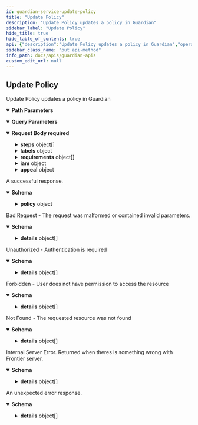 ```yaml
---
id: guardian-service-update-policy
title: "Update Policy"
description: "Update Policy updates a policy in Guardian"
sidebar_label: "Update Policy"
hide_title: true
hide_table_of_contents: true
api: {"description":"Update Policy updates a policy in Guardian","operationId":"GuardianService_UpdatePolicy","responses":{"200":{"description":"A successful response.","content":{"application/json":{"schema":{"type":"object","properties":{"policy":{"type":"object","properties":{"id":{"type":"string","example":"f4b7a3c0-9f9b-4b9b-9b0a-9e4b1a1b1b1b","description":"Policy unique identifier"},"version":{"type":"integer","format":"int64","example":1,"description":"Policy version. Auto-incremented when policy is updated"},"description":{"type":"string"},"steps":{"type":"array","items":{"type":"object","properties":{"name":{"type":"string","example":"Step 1","description":"Approval step identifier"},"description":{"type":"string","example":"Step 1 description","description":"Approval step description"},"allowFailed":{"type":"boolean","example":true,"description":"If set true, and current step is rejected, it will mark the appeal status as skipped instead of rejected"},"when":{"type":"string","description":"Determines whether the step should be evaluated or it can be skipped. If it evaluates to be falsy, the step will automatically skipped. Otherwise, step become pending/blocked (normal)."},"strategy":{"type":"string","example":"auto","description":"Execution behaviour of the step. Possible values are `auto` or `manual`"},"approveIf":{"type":"string","description":"Determines the automatic resolution of current step when strategy is `auto`. Required when strategy is `auto`"},"approvers":{"type":"array","items":{"type":"string"},"description":"List of email or Expression string. The Expression is expected to return an email address or list of email addresses. Required when strategy is `manual`"},"rejectionReason":{"type":"string","description":"This fills `Approval.Reason` if current approval step gets rejected based on `ApproveIf` expression. If strategy is manual, this field ignored."}},"required":["name","strategy"]},"description":"Sequence of approval steps. Each step can have different approval strategy and approvers","title":"add description"},"labels":{"type":"object","additionalProperties":{"type":"string"}},"createdAt":{"type":"string","format":"date-time","example":"2023-06-07T05:39:56.961Z","description":"Policy creation timestamp"},"updatedAt":{"type":"string","format":"date-time","example":"2023-06-07T05:39:56.961Z","description":"Policy last update timestamp"},"requirements":{"type":"array","items":{"type":"object","properties":{"on":{"description":"Requirement trigger. If the trigger is matched, the requirement will be evaluated","type":"object","properties":{"providerType":{"type":"string","description":"Criteria for the provider type of the current appeal's selected resource. Regex supported"},"providerUrn":{"type":"string","description":"Criteria for the provider URN of the current appeal's selected resource. Regex supported"},"resourceType":{"type":"string","description":"Criteria for the resource type of the current appeal's selected resource. Regex supported"},"resourceUrn":{"type":"string","description":"Criteria for the resource URN of the current appeal's selected resource. Regex supported"},"role":{"type":"string","description":"Criteria for the role of the current appeal. Regex supported"},"conditions":{"type":"array","items":{"type":"object","properties":{"field":{"type":"string"},"match":{"type":"object","properties":{"eq":{}}}}}},"expression":{"type":"string"}}},"appeals":{"type":"array","items":{"type":"object","properties":{"resource":{"type":"object","properties":{"providerType":{"type":"string"},"providerUrn":{"type":"string"},"type":{"type":"string"},"urn":{"type":"string"},"id":{"type":"string"}}},"role":{"type":"string"},"options":{"type":"object","properties":{"expirationDate":{"type":"string","format":"date-time","title":"optional"},"duration":{"type":"string"}}},"policy":{"type":"object","properties":{"id":{"type":"string"},"version":{"type":"integer","format":"int32"}}}}}}},"required":["on"]}},"iam":{"type":"object","properties":{"provider":{"type":"string","example":"bigquery","description":"Identity manager type. Supported types are http and frontier"},"config":{"description":"Client configuration according to the provider type"},"schema":{"type":"object","additionalProperties":{"type":"string"},"description":"User (appeal creator) profile details schema to be shown in the creator field in an appeal"}},"required":["provider","config"]},"appeal":{"type":"object","properties":{"durationOptions":{"type":"array","items":{"type":"object","properties":{"name":{"type":"string","description":"Name of the duration option"},"value":{"type":"string","description":"Actual value of duration such as 24h, 72h. value will be 0h in case of permanent duration. Valid time units are ns, us (or µs). Reference: [ParseDuration](https://pkg.go.dev/time#ParseDuration)"}},"required":["name","value"]},"description":"List of duration options"},"allowOnBehalf":{"type":"boolean"},"allowPermanentAccess":{"type":"boolean","description":"Set this to true if you want to allow users to have permanent access to the resources. Default is false"},"allowActiveAccessExtensionIn":{"type":"string","description":"Duration before the access expiration date when the user allowed to create appeal to the same resource (extend their current access). Valid time units are ns, us (or µs), ms, s, m, h"},"questions":{"type":"array","items":{"type":"object","properties":{"key":{"type":"string","description":"Unique key of the question"},"question":{"type":"string","description":"Question to be asked to the appeal creator"},"required":{"type":"boolean","description":"Whether the question is required or not"},"description":{"type":"string","description":"The description to be shown to the appeal creator"}},"required":["key","question","required"]},"description":"List of questions to be asked to the appeal creator"},"allowCreatorDetailsFailure":{"type":"boolean"}}}},"title":"Policy is a configurable steps for appeal's approval"}}}}}},"400":{"description":"Bad Request - The request was malformed or contained invalid parameters.","content":{"application/json":{"schema":{"type":"object","properties":{"code":{"type":"integer","format":"int32"},"message":{"type":"string"},"details":{"type":"array","items":{"type":"object","properties":{"@type":{"type":"string"}},"additionalProperties":{}}}}}}}},"401":{"description":"Unauthorized - Authentication is required","content":{"application/json":{"schema":{"type":"object","properties":{"code":{"type":"integer","format":"int32"},"message":{"type":"string"},"details":{"type":"array","items":{"type":"object","properties":{"@type":{"type":"string"}},"additionalProperties":{}}}}}}}},"403":{"description":"Forbidden - User does not have permission to access the resource","content":{"application/json":{"schema":{"type":"object","properties":{"code":{"type":"integer","format":"int32"},"message":{"type":"string"},"details":{"type":"array","items":{"type":"object","properties":{"@type":{"type":"string"}},"additionalProperties":{}}}}}}}},"404":{"description":"Not Found - The requested resource was not found","content":{"application/json":{"schema":{"type":"object","properties":{"code":{"type":"integer","format":"int32"},"message":{"type":"string"},"details":{"type":"array","items":{"type":"object","properties":{"@type":{"type":"string"}},"additionalProperties":{}}}}}}}},"500":{"description":"Internal Server Error. Returned when theres is something wrong with Frontier server.","content":{"application/json":{"schema":{"type":"object","properties":{"code":{"type":"integer","format":"int32"},"message":{"type":"string"},"details":{"type":"array","items":{"type":"object","properties":{"@type":{"type":"string"}},"additionalProperties":{}}}}}}}},"default":{"description":"An unexpected error response.","content":{"application/json":{"schema":{"type":"object","properties":{"code":{"type":"integer","format":"int32"},"message":{"type":"string"},"details":{"type":"array","items":{"type":"object","properties":{"@type":{"type":"string"}},"additionalProperties":{}}}}}}}}},"parameters":[{"name":"id","in":"path","required":true,"schema":{"type":"string"}},{"name":"dryRun","in":"query","required":false,"schema":{"type":"boolean"}}],"requestBody":{"content":{"application/json":{"schema":{"type":"object","properties":{"id":{"type":"string","example":"f4b7a3c0-9f9b-4b9b-9b0a-9e4b1a1b1b1b","description":"Policy unique identifier"},"version":{"type":"integer","format":"int64","example":1,"description":"Policy version. Auto-incremented when policy is updated"},"description":{"type":"string"},"steps":{"type":"array","items":{"type":"object","properties":{"name":{"type":"string","example":"Step 1","description":"Approval step identifier"},"description":{"type":"string","example":"Step 1 description","description":"Approval step description"},"allowFailed":{"type":"boolean","example":true,"description":"If set true, and current step is rejected, it will mark the appeal status as skipped instead of rejected"},"when":{"type":"string","description":"Determines whether the step should be evaluated or it can be skipped. If it evaluates to be falsy, the step will automatically skipped. Otherwise, step become pending/blocked (normal)."},"strategy":{"type":"string","example":"auto","description":"Execution behaviour of the step. Possible values are `auto` or `manual`"},"approveIf":{"type":"string","description":"Determines the automatic resolution of current step when strategy is `auto`. Required when strategy is `auto`"},"approvers":{"type":"array","items":{"type":"string"},"description":"List of email or Expression string. The Expression is expected to return an email address or list of email addresses. Required when strategy is `manual`"},"rejectionReason":{"type":"string","description":"This fills `Approval.Reason` if current approval step gets rejected based on `ApproveIf` expression. If strategy is manual, this field ignored."}},"required":["name","strategy"]},"description":"Sequence of approval steps. Each step can have different approval strategy and approvers","title":"add description"},"labels":{"type":"object","additionalProperties":{"type":"string"}},"createdAt":{"type":"string","format":"date-time","example":"2023-06-07T05:39:56.961Z","description":"Policy creation timestamp"},"updatedAt":{"type":"string","format":"date-time","example":"2023-06-07T05:39:56.961Z","description":"Policy last update timestamp"},"requirements":{"type":"array","items":{"type":"object","properties":{"on":{"description":"Requirement trigger. If the trigger is matched, the requirement will be evaluated","type":"object","properties":{"providerType":{"type":"string","description":"Criteria for the provider type of the current appeal's selected resource. Regex supported"},"providerUrn":{"type":"string","description":"Criteria for the provider URN of the current appeal's selected resource. Regex supported"},"resourceType":{"type":"string","description":"Criteria for the resource type of the current appeal's selected resource. Regex supported"},"resourceUrn":{"type":"string","description":"Criteria for the resource URN of the current appeal's selected resource. Regex supported"},"role":{"type":"string","description":"Criteria for the role of the current appeal. Regex supported"},"conditions":{"type":"array","items":{"type":"object","properties":{"field":{"type":"string"},"match":{"type":"object","properties":{"eq":{}}}}}},"expression":{"type":"string"}}},"appeals":{"type":"array","items":{"type":"object","properties":{"resource":{"type":"object","properties":{"providerType":{"type":"string"},"providerUrn":{"type":"string"},"type":{"type":"string"},"urn":{"type":"string"},"id":{"type":"string"}}},"role":{"type":"string"},"options":{"type":"object","properties":{"expirationDate":{"type":"string","format":"date-time","title":"optional"},"duration":{"type":"string"}}},"policy":{"type":"object","properties":{"id":{"type":"string"},"version":{"type":"integer","format":"int32"}}}}}}},"required":["on"]}},"iam":{"type":"object","properties":{"provider":{"type":"string","example":"bigquery","description":"Identity manager type. Supported types are http and frontier"},"config":{"description":"Client configuration according to the provider type"},"schema":{"type":"object","additionalProperties":{"type":"string"},"description":"User (appeal creator) profile details schema to be shown in the creator field in an appeal"}},"required":["provider","config"]},"appeal":{"type":"object","properties":{"durationOptions":{"type":"array","items":{"type":"object","properties":{"name":{"type":"string","description":"Name of the duration option"},"value":{"type":"string","description":"Actual value of duration such as 24h, 72h. value will be 0h in case of permanent duration. Valid time units are ns, us (or µs). Reference: [ParseDuration](https://pkg.go.dev/time#ParseDuration)"}},"required":["name","value"]},"description":"List of duration options"},"allowOnBehalf":{"type":"boolean"},"allowPermanentAccess":{"type":"boolean","description":"Set this to true if you want to allow users to have permanent access to the resources. Default is false"},"allowActiveAccessExtensionIn":{"type":"string","description":"Duration before the access expiration date when the user allowed to create appeal to the same resource (extend their current access). Valid time units are ns, us (or µs), ms, s, m, h"},"questions":{"type":"array","items":{"type":"object","properties":{"key":{"type":"string","description":"Unique key of the question"},"question":{"type":"string","description":"Question to be asked to the appeal creator"},"required":{"type":"boolean","description":"Whether the question is required or not"},"description":{"type":"string","description":"The description to be shown to the appeal creator"}},"required":["key","question","required"]},"description":"List of questions to be asked to the appeal creator"},"allowCreatorDetailsFailure":{"type":"boolean"}}}},"title":"Policy is a configurable steps for appeal's approval"}}},"required":true},"tags":["Policies"],"method":"put","path":"/v1beta1/policies/{id}","servers":[{"url":"http://127.0.0.1:7400"}],"security":[{"apiKey":[]}],"securitySchemes":{"apiKey":{"type":"apiKey","description":"Email address of the user","name":"X-Auth-Email","in":"header"}},"jsonRequestBodyExample":{"id":"f4b7a3c0-9f9b-4b9b-9b0a-9e4b1a1b1b1b","version":1,"description":"string","steps":[{"name":"Step 1","description":"Step 1 description","allowFailed":true,"when":"string","strategy":"auto","approveIf":"string","approvers":["string"],"rejectionReason":"string"}],"labels":{},"createdAt":"2023-06-07T05:39:56.961Z","updatedAt":"2023-06-07T05:39:56.961Z","requirements":[{"on":{"providerType":"string","providerUrn":"string","resourceType":"string","resourceUrn":"string","role":"string","conditions":[{"field":"string","match":{"eq":{}}}],"expression":"string"},"appeals":[{"resource":{"providerType":"string","providerUrn":"string","type":"string","urn":"string","id":"string"},"role":"string","options":{"expirationDate":"2023-10-24T20:41:02.735Z","duration":"string"},"policy":{"id":"string","version":0}}]}],"iam":{"provider":"bigquery","schema":{}},"appeal":{"durationOptions":[{"name":"string","value":"string"}],"allowOnBehalf":true,"allowPermanentAccess":true,"allowActiveAccessExtensionIn":"string","questions":[{"key":"string","question":"string","required":true,"description":"string"}],"allowCreatorDetailsFailure":true}},"info":{"title":"Guardian APIs","version":"0.1.0"},"postman":{"name":"Update Policy","description":{"content":"Update Policy updates a policy in Guardian","type":"text/plain"},"url":{"path":["v1beta1","policies",":id"],"host":["{{baseUrl}}"],"query":[{"disabled":false,"key":"dryRun","value":""}],"variable":[{"disabled":false,"description":{"content":"(Required) ","type":"text/plain"},"type":"any","value":"","key":"id"}]},"header":[{"key":"Content-Type","value":"application/json"},{"key":"Accept","value":"application/json"}],"method":"PUT","body":{"mode":"raw","raw":"\"\"","options":{"raw":{"language":"json"}}}}}
sidebar_class_name: "put api-method"
info_path: docs/apis/guardian-apis
custom_edit_url: null
---
```



## Update Policy



Update Policy updates a policy in Guardian

<details style={{"marginBottom":"1rem"}} data-collapsed={false} open={true}><summary style={{}}><strong>Path Parameters</strong></summary><div><ul><ParamsItem className={"paramsItem"} param={{"name":"id","in":"path","required":true,"schema":{"type":"string"}}}></ParamsItem></ul></div></details><details style={{"marginBottom":"1rem"}} data-collapsed={false} open={true}><summary style={{}}><strong>Query Parameters</strong></summary><div><ul><ParamsItem className={"paramsItem"} param={{"name":"dryRun","in":"query","required":false,"schema":{"type":"boolean"}}}></ParamsItem></ul></div></details><MimeTabs><TabItem label={"application/json"} value={"application/json-schema"}><details style={{}} data-collapsed={false} open={true}><summary style={{"textAlign":"left"}}><strong>Request Body</strong><strong style={{"fontSize":"var(--ifm-code-font-size)","color":"var(--openapi-required)"}}> required</strong></summary><div style={{"textAlign":"left","marginLeft":"1rem"}}></div><ul style={{"marginLeft":"1rem"}}><SchemaItem collapsible={false} name={"id"} required={false} schemaName={"string"} qualifierMessage={undefined} schema={{"type":"string","example":"f4b7a3c0-9f9b-4b9b-9b0a-9e4b1a1b1b1b","description":"Policy unique identifier"}}></SchemaItem><SchemaItem collapsible={false} name={"version"} required={false} schemaName={"int64"} qualifierMessage={undefined} schema={{"type":"integer","format":"int64","example":1,"description":"Policy version. Auto-incremented when policy is updated"}}></SchemaItem><SchemaItem collapsible={false} name={"description"} required={false} schemaName={"string"} qualifierMessage={undefined} schema={{"type":"string"}}></SchemaItem><SchemaItem collapsible={true} className={"schemaItem"}><details style={{}}><summary style={{}}><strong>steps</strong><span style={{"opacity":"0.6"}}> object[]</span></summary><div style={{"marginLeft":"1rem"}}><div style={{"marginTop":".5rem","marginBottom":".5rem"}}>

Sequence of approval steps. Each step can have different approval strategy and approvers

</div><li><div style={{"fontSize":"var(--ifm-code-font-size)","opacity":"0.6","marginLeft":"-.5rem","paddingBottom":".5rem"}}>Array [</div></li><SchemaItem collapsible={false} name={"name"} required={true} schemaName={"string"} qualifierMessage={undefined} schema={{"type":"string","example":"Step 1","description":"Approval step identifier"}}></SchemaItem><SchemaItem collapsible={false} name={"description"} required={false} schemaName={"string"} qualifierMessage={undefined} schema={{"type":"string","example":"Step 1 description","description":"Approval step description"}}></SchemaItem><SchemaItem collapsible={false} name={"allowFailed"} required={false} schemaName={"boolean"} qualifierMessage={undefined} schema={{"type":"boolean","example":true,"description":"If set true, and current step is rejected, it will mark the appeal status as skipped instead of rejected"}}></SchemaItem><SchemaItem collapsible={false} name={"when"} required={false} schemaName={"string"} qualifierMessage={undefined} schema={{"type":"string","description":"Determines whether the step should be evaluated or it can be skipped. If it evaluates to be falsy, the step will automatically skipped. Otherwise, step become pending/blocked (normal)."}}></SchemaItem><SchemaItem collapsible={false} name={"strategy"} required={true} schemaName={"string"} qualifierMessage={undefined} schema={{"type":"string","example":"auto","description":"Execution behaviour of the step. Possible values are `auto` or `manual`"}}></SchemaItem><SchemaItem collapsible={false} name={"approveIf"} required={false} schemaName={"string"} qualifierMessage={undefined} schema={{"type":"string","description":"Determines the automatic resolution of current step when strategy is `auto`. Required when strategy is `auto`"}}></SchemaItem><SchemaItem collapsible={false} name={"approvers"} required={false} schemaName={"string[]"} qualifierMessage={undefined} schema={{"type":"array","items":{"type":"string"},"description":"List of email or Expression string. The Expression is expected to return an email address or list of email addresses. Required when strategy is `manual`"}}></SchemaItem><SchemaItem collapsible={false} name={"rejectionReason"} required={false} schemaName={"string"} qualifierMessage={undefined} schema={{"type":"string","description":"This fills `Approval.Reason` if current approval step gets rejected based on `ApproveIf` expression. If strategy is manual, this field ignored."}}></SchemaItem><li><div style={{"fontSize":"var(--ifm-code-font-size)","opacity":"0.6","marginLeft":"-.5rem"}}>]</div></li></div></details></SchemaItem><SchemaItem collapsible={true} className={"schemaItem"}><details style={{}}><summary style={{}}><strong>labels</strong><span style={{"opacity":"0.6"}}> object</span></summary><div style={{"marginLeft":"1rem"}}><SchemaItem name={"property name*"} required={false} schemaName={"string"} qualifierMessage={undefined} schema={{"type":"string"}} collapsible={false} discriminator={false}></SchemaItem></div></details></SchemaItem><SchemaItem collapsible={false} name={"createdAt"} required={false} schemaName={"date-time"} qualifierMessage={undefined} schema={{"type":"string","format":"date-time","example":"2023-06-07T05:39:56.961Z","description":"Policy creation timestamp"}}></SchemaItem><SchemaItem collapsible={false} name={"updatedAt"} required={false} schemaName={"date-time"} qualifierMessage={undefined} schema={{"type":"string","format":"date-time","example":"2023-06-07T05:39:56.961Z","description":"Policy last update timestamp"}}></SchemaItem><SchemaItem collapsible={true} className={"schemaItem"}><details style={{}}><summary style={{}}><strong>requirements</strong><span style={{"opacity":"0.6"}}> object[]</span></summary><div style={{"marginLeft":"1rem"}}><li><div style={{"fontSize":"var(--ifm-code-font-size)","opacity":"0.6","marginLeft":"-.5rem","paddingBottom":".5rem"}}>Array [</div></li><SchemaItem collapsible={true} className={"schemaItem"}><details style={{}}><summary style={{}}><strong>on</strong><span style={{"opacity":"0.6"}}> object</span><strong style={{"fontSize":"var(--ifm-code-font-size)","color":"var(--openapi-required)"}}> required</strong></summary><div style={{"marginLeft":"1rem"}}><div style={{"marginTop":".5rem","marginBottom":".5rem"}}>

Requirement trigger. If the trigger is matched, the requirement will be evaluated

</div><SchemaItem collapsible={false} name={"providerType"} required={false} schemaName={"string"} qualifierMessage={undefined} schema={{"type":"string","description":"Criteria for the provider type of the current appeal's selected resource. Regex supported"}}></SchemaItem><SchemaItem collapsible={false} name={"providerUrn"} required={false} schemaName={"string"} qualifierMessage={undefined} schema={{"type":"string","description":"Criteria for the provider URN of the current appeal's selected resource. Regex supported"}}></SchemaItem><SchemaItem collapsible={false} name={"resourceType"} required={false} schemaName={"string"} qualifierMessage={undefined} schema={{"type":"string","description":"Criteria for the resource type of the current appeal's selected resource. Regex supported"}}></SchemaItem><SchemaItem collapsible={false} name={"resourceUrn"} required={false} schemaName={"string"} qualifierMessage={undefined} schema={{"type":"string","description":"Criteria for the resource URN of the current appeal's selected resource. Regex supported"}}></SchemaItem><SchemaItem collapsible={false} name={"role"} required={false} schemaName={"string"} qualifierMessage={undefined} schema={{"type":"string","description":"Criteria for the role of the current appeal. Regex supported"}}></SchemaItem><SchemaItem collapsible={true} className={"schemaItem"}><details style={{}}><summary style={{}}><strong>conditions</strong><span style={{"opacity":"0.6"}}> object[]</span></summary><div style={{"marginLeft":"1rem"}}><li><div style={{"fontSize":"var(--ifm-code-font-size)","opacity":"0.6","marginLeft":"-.5rem","paddingBottom":".5rem"}}>Array [</div></li><SchemaItem collapsible={false} name={"field"} required={false} schemaName={"string"} qualifierMessage={undefined} schema={{"type":"string"}}></SchemaItem><SchemaItem collapsible={true} className={"schemaItem"}><details style={{}}><summary style={{}}><strong>match</strong><span style={{"opacity":"0.6"}}> object</span></summary><div style={{"marginLeft":"1rem"}}><SchemaItem collapsible={false} name={"eq"} required={false} schemaName={""} qualifierMessage={undefined} schema={{}}></SchemaItem></div></details></SchemaItem><li><div style={{"fontSize":"var(--ifm-code-font-size)","opacity":"0.6","marginLeft":"-.5rem"}}>]</div></li></div></details></SchemaItem><SchemaItem collapsible={false} name={"expression"} required={false} schemaName={"string"} qualifierMessage={undefined} schema={{"type":"string"}}></SchemaItem></div></details></SchemaItem><SchemaItem collapsible={true} className={"schemaItem"}><details style={{}}><summary style={{}}><strong>appeals</strong><span style={{"opacity":"0.6"}}> object[]</span></summary><div style={{"marginLeft":"1rem"}}><li><div style={{"fontSize":"var(--ifm-code-font-size)","opacity":"0.6","marginLeft":"-.5rem","paddingBottom":".5rem"}}>Array [</div></li><SchemaItem collapsible={true} className={"schemaItem"}><details style={{}}><summary style={{}}><strong>resource</strong><span style={{"opacity":"0.6"}}> object</span></summary><div style={{"marginLeft":"1rem"}}><SchemaItem collapsible={false} name={"providerType"} required={false} schemaName={"string"} qualifierMessage={undefined} schema={{"type":"string"}}></SchemaItem><SchemaItem collapsible={false} name={"providerUrn"} required={false} schemaName={"string"} qualifierMessage={undefined} schema={{"type":"string"}}></SchemaItem><SchemaItem collapsible={false} name={"type"} required={false} schemaName={"string"} qualifierMessage={undefined} schema={{"type":"string"}}></SchemaItem><SchemaItem collapsible={false} name={"urn"} required={false} schemaName={"string"} qualifierMessage={undefined} schema={{"type":"string"}}></SchemaItem><SchemaItem collapsible={false} name={"id"} required={false} schemaName={"string"} qualifierMessage={undefined} schema={{"type":"string"}}></SchemaItem></div></details></SchemaItem><SchemaItem collapsible={false} name={"role"} required={false} schemaName={"string"} qualifierMessage={undefined} schema={{"type":"string"}}></SchemaItem><SchemaItem collapsible={true} className={"schemaItem"}><details style={{}}><summary style={{}}><strong>options</strong><span style={{"opacity":"0.6"}}> object</span></summary><div style={{"marginLeft":"1rem"}}><SchemaItem collapsible={false} name={"expirationDate"} required={false} schemaName={"date-time"} qualifierMessage={undefined} schema={{"type":"string","format":"date-time","title":"optional"}}></SchemaItem><SchemaItem collapsible={false} name={"duration"} required={false} schemaName={"string"} qualifierMessage={undefined} schema={{"type":"string"}}></SchemaItem></div></details></SchemaItem><SchemaItem collapsible={true} className={"schemaItem"}><details style={{}}><summary style={{}}><strong>policy</strong><span style={{"opacity":"0.6"}}> object</span></summary><div style={{"marginLeft":"1rem"}}><SchemaItem collapsible={false} name={"id"} required={false} schemaName={"string"} qualifierMessage={undefined} schema={{"type":"string"}}></SchemaItem><SchemaItem collapsible={false} name={"version"} required={false} schemaName={"int32"} qualifierMessage={undefined} schema={{"type":"integer","format":"int32"}}></SchemaItem></div></details></SchemaItem><li><div style={{"fontSize":"var(--ifm-code-font-size)","opacity":"0.6","marginLeft":"-.5rem"}}>]</div></li></div></details></SchemaItem><li><div style={{"fontSize":"var(--ifm-code-font-size)","opacity":"0.6","marginLeft":"-.5rem"}}>]</div></li></div></details></SchemaItem><SchemaItem collapsible={true} className={"schemaItem"}><details style={{}}><summary style={{}}><strong>iam</strong><span style={{"opacity":"0.6"}}> object</span></summary><div style={{"marginLeft":"1rem"}}><SchemaItem collapsible={false} name={"provider"} required={true} schemaName={"string"} qualifierMessage={undefined} schema={{"type":"string","example":"bigquery","description":"Identity manager type. Supported types are http and frontier"}}></SchemaItem><SchemaItem collapsible={false} name={"config"} required={true} schemaName={""} qualifierMessage={undefined} schema={{"description":"Client configuration according to the provider type"}}></SchemaItem><SchemaItem collapsible={true} className={"schemaItem"}><details style={{}}><summary style={{}}><strong>schema</strong><span style={{"opacity":"0.6"}}> object</span></summary><div style={{"marginLeft":"1rem"}}><div style={{"marginTop":".5rem","marginBottom":".5rem"}}>

User (appeal creator) profile details schema to be shown in the creator field in an appeal

</div><SchemaItem name={"property name*"} required={false} schemaName={"string"} qualifierMessage={undefined} schema={{"type":"string"}} collapsible={false} discriminator={false}></SchemaItem></div></details></SchemaItem></div></details></SchemaItem><SchemaItem collapsible={true} className={"schemaItem"}><details style={{}}><summary style={{}}><strong>appeal</strong><span style={{"opacity":"0.6"}}> object</span></summary><div style={{"marginLeft":"1rem"}}><SchemaItem collapsible={true} className={"schemaItem"}><details style={{}}><summary style={{}}><strong>durationOptions</strong><span style={{"opacity":"0.6"}}> object[]</span></summary><div style={{"marginLeft":"1rem"}}><div style={{"marginTop":".5rem","marginBottom":".5rem"}}>

List of duration options

</div><li><div style={{"fontSize":"var(--ifm-code-font-size)","opacity":"0.6","marginLeft":"-.5rem","paddingBottom":".5rem"}}>Array [</div></li><SchemaItem collapsible={false} name={"name"} required={true} schemaName={"string"} qualifierMessage={undefined} schema={{"type":"string","description":"Name of the duration option"}}></SchemaItem><SchemaItem collapsible={false} name={"value"} required={true} schemaName={"string"} qualifierMessage={undefined} schema={{"type":"string","description":"Actual value of duration such as 24h, 72h. value will be 0h in case of permanent duration. Valid time units are ns, us (or µs). Reference: [ParseDuration](https://pkg.go.dev/time#ParseDuration)"}}></SchemaItem><li><div style={{"fontSize":"var(--ifm-code-font-size)","opacity":"0.6","marginLeft":"-.5rem"}}>]</div></li></div></details></SchemaItem><SchemaItem collapsible={false} name={"allowOnBehalf"} required={false} schemaName={"boolean"} qualifierMessage={undefined} schema={{"type":"boolean"}}></SchemaItem><SchemaItem collapsible={false} name={"allowPermanentAccess"} required={false} schemaName={"boolean"} qualifierMessage={undefined} schema={{"type":"boolean","description":"Set this to true if you want to allow users to have permanent access to the resources. Default is false"}}></SchemaItem><SchemaItem collapsible={false} name={"allowActiveAccessExtensionIn"} required={false} schemaName={"string"} qualifierMessage={undefined} schema={{"type":"string","description":"Duration before the access expiration date when the user allowed to create appeal to the same resource (extend their current access). Valid time units are ns, us (or µs), ms, s, m, h"}}></SchemaItem><SchemaItem collapsible={true} className={"schemaItem"}><details style={{}}><summary style={{}}><strong>questions</strong><span style={{"opacity":"0.6"}}> object[]</span></summary><div style={{"marginLeft":"1rem"}}><div style={{"marginTop":".5rem","marginBottom":".5rem"}}>

List of questions to be asked to the appeal creator

</div><li><div style={{"fontSize":"var(--ifm-code-font-size)","opacity":"0.6","marginLeft":"-.5rem","paddingBottom":".5rem"}}>Array [</div></li><SchemaItem collapsible={false} name={"key"} required={true} schemaName={"string"} qualifierMessage={undefined} schema={{"type":"string","description":"Unique key of the question"}}></SchemaItem><SchemaItem collapsible={false} name={"question"} required={true} schemaName={"string"} qualifierMessage={undefined} schema={{"type":"string","description":"Question to be asked to the appeal creator"}}></SchemaItem><SchemaItem collapsible={false} name={"required"} required={true} schemaName={"boolean"} qualifierMessage={undefined} schema={{"type":"boolean","description":"Whether the question is required or not"}}></SchemaItem><SchemaItem collapsible={false} name={"description"} required={false} schemaName={"string"} qualifierMessage={undefined} schema={{"type":"string","description":"The description to be shown to the appeal creator"}}></SchemaItem><li><div style={{"fontSize":"var(--ifm-code-font-size)","opacity":"0.6","marginLeft":"-.5rem"}}>]</div></li></div></details></SchemaItem><SchemaItem collapsible={false} name={"allowCreatorDetailsFailure"} required={false} schemaName={"boolean"} qualifierMessage={undefined} schema={{"type":"boolean"}}></SchemaItem></div></details></SchemaItem></ul></details></TabItem></MimeTabs><div><ApiTabs><TabItem label={"200"} value={"200"}><div>

A successful response.

</div><div><MimeTabs schemaType={"response"}><TabItem label={"application/json"} value={"application/json"}><SchemaTabs><TabItem label={"Schema"} value={"Schema"}><details style={{}} data-collapsed={false} open={true}><summary style={{"textAlign":"left"}}><strong>Schema</strong></summary><div style={{"textAlign":"left","marginLeft":"1rem"}}></div><ul style={{"marginLeft":"1rem"}}><SchemaItem collapsible={true} className={"schemaItem"}><details style={{}}><summary style={{}}><strong>policy</strong><span style={{"opacity":"0.6"}}> object</span></summary><div style={{"marginLeft":"1rem"}}><SchemaItem collapsible={false} name={"id"} required={false} schemaName={"string"} qualifierMessage={undefined} schema={{"type":"string","example":"f4b7a3c0-9f9b-4b9b-9b0a-9e4b1a1b1b1b","description":"Policy unique identifier"}}></SchemaItem><SchemaItem collapsible={false} name={"version"} required={false} schemaName={"int64"} qualifierMessage={undefined} schema={{"type":"integer","format":"int64","example":1,"description":"Policy version. Auto-incremented when policy is updated"}}></SchemaItem><SchemaItem collapsible={false} name={"description"} required={false} schemaName={"string"} qualifierMessage={undefined} schema={{"type":"string"}}></SchemaItem><SchemaItem collapsible={true} className={"schemaItem"}><details style={{}}><summary style={{}}><strong>steps</strong><span style={{"opacity":"0.6"}}> object[]</span></summary><div style={{"marginLeft":"1rem"}}><div style={{"marginTop":".5rem","marginBottom":".5rem"}}>

Sequence of approval steps. Each step can have different approval strategy and approvers

</div><li><div style={{"fontSize":"var(--ifm-code-font-size)","opacity":"0.6","marginLeft":"-.5rem","paddingBottom":".5rem"}}>Array [</div></li><SchemaItem collapsible={false} name={"name"} required={true} schemaName={"string"} qualifierMessage={undefined} schema={{"type":"string","example":"Step 1","description":"Approval step identifier"}}></SchemaItem><SchemaItem collapsible={false} name={"description"} required={false} schemaName={"string"} qualifierMessage={undefined} schema={{"type":"string","example":"Step 1 description","description":"Approval step description"}}></SchemaItem><SchemaItem collapsible={false} name={"allowFailed"} required={false} schemaName={"boolean"} qualifierMessage={undefined} schema={{"type":"boolean","example":true,"description":"If set true, and current step is rejected, it will mark the appeal status as skipped instead of rejected"}}></SchemaItem><SchemaItem collapsible={false} name={"when"} required={false} schemaName={"string"} qualifierMessage={undefined} schema={{"type":"string","description":"Determines whether the step should be evaluated or it can be skipped. If it evaluates to be falsy, the step will automatically skipped. Otherwise, step become pending/blocked (normal)."}}></SchemaItem><SchemaItem collapsible={false} name={"strategy"} required={true} schemaName={"string"} qualifierMessage={undefined} schema={{"type":"string","example":"auto","description":"Execution behaviour of the step. Possible values are `auto` or `manual`"}}></SchemaItem><SchemaItem collapsible={false} name={"approveIf"} required={false} schemaName={"string"} qualifierMessage={undefined} schema={{"type":"string","description":"Determines the automatic resolution of current step when strategy is `auto`. Required when strategy is `auto`"}}></SchemaItem><SchemaItem collapsible={false} name={"approvers"} required={false} schemaName={"string[]"} qualifierMessage={undefined} schema={{"type":"array","items":{"type":"string"},"description":"List of email or Expression string. The Expression is expected to return an email address or list of email addresses. Required when strategy is `manual`"}}></SchemaItem><SchemaItem collapsible={false} name={"rejectionReason"} required={false} schemaName={"string"} qualifierMessage={undefined} schema={{"type":"string","description":"This fills `Approval.Reason` if current approval step gets rejected based on `ApproveIf` expression. If strategy is manual, this field ignored."}}></SchemaItem><li><div style={{"fontSize":"var(--ifm-code-font-size)","opacity":"0.6","marginLeft":"-.5rem"}}>]</div></li></div></details></SchemaItem><SchemaItem collapsible={true} className={"schemaItem"}><details style={{}}><summary style={{}}><strong>labels</strong><span style={{"opacity":"0.6"}}> object</span></summary><div style={{"marginLeft":"1rem"}}><SchemaItem name={"property name*"} required={false} schemaName={"string"} qualifierMessage={undefined} schema={{"type":"string"}} collapsible={false} discriminator={false}></SchemaItem></div></details></SchemaItem><SchemaItem collapsible={false} name={"createdAt"} required={false} schemaName={"date-time"} qualifierMessage={undefined} schema={{"type":"string","format":"date-time","example":"2023-06-07T05:39:56.961Z","description":"Policy creation timestamp"}}></SchemaItem><SchemaItem collapsible={false} name={"updatedAt"} required={false} schemaName={"date-time"} qualifierMessage={undefined} schema={{"type":"string","format":"date-time","example":"2023-06-07T05:39:56.961Z","description":"Policy last update timestamp"}}></SchemaItem><SchemaItem collapsible={true} className={"schemaItem"}><details style={{}}><summary style={{}}><strong>requirements</strong><span style={{"opacity":"0.6"}}> object[]</span></summary><div style={{"marginLeft":"1rem"}}><li><div style={{"fontSize":"var(--ifm-code-font-size)","opacity":"0.6","marginLeft":"-.5rem","paddingBottom":".5rem"}}>Array [</div></li><SchemaItem collapsible={true} className={"schemaItem"}><details style={{}}><summary style={{}}><strong>on</strong><span style={{"opacity":"0.6"}}> object</span><strong style={{"fontSize":"var(--ifm-code-font-size)","color":"var(--openapi-required)"}}> required</strong></summary><div style={{"marginLeft":"1rem"}}><div style={{"marginTop":".5rem","marginBottom":".5rem"}}>

Requirement trigger. If the trigger is matched, the requirement will be evaluated

</div><SchemaItem collapsible={false} name={"providerType"} required={false} schemaName={"string"} qualifierMessage={undefined} schema={{"type":"string","description":"Criteria for the provider type of the current appeal's selected resource. Regex supported"}}></SchemaItem><SchemaItem collapsible={false} name={"providerUrn"} required={false} schemaName={"string"} qualifierMessage={undefined} schema={{"type":"string","description":"Criteria for the provider URN of the current appeal's selected resource. Regex supported"}}></SchemaItem><SchemaItem collapsible={false} name={"resourceType"} required={false} schemaName={"string"} qualifierMessage={undefined} schema={{"type":"string","description":"Criteria for the resource type of the current appeal's selected resource. Regex supported"}}></SchemaItem><SchemaItem collapsible={false} name={"resourceUrn"} required={false} schemaName={"string"} qualifierMessage={undefined} schema={{"type":"string","description":"Criteria for the resource URN of the current appeal's selected resource. Regex supported"}}></SchemaItem><SchemaItem collapsible={false} name={"role"} required={false} schemaName={"string"} qualifierMessage={undefined} schema={{"type":"string","description":"Criteria for the role of the current appeal. Regex supported"}}></SchemaItem><SchemaItem collapsible={true} className={"schemaItem"}><details style={{}}><summary style={{}}><strong>conditions</strong><span style={{"opacity":"0.6"}}> object[]</span></summary><div style={{"marginLeft":"1rem"}}><li><div style={{"fontSize":"var(--ifm-code-font-size)","opacity":"0.6","marginLeft":"-.5rem","paddingBottom":".5rem"}}>Array [</div></li><SchemaItem collapsible={false} name={"field"} required={false} schemaName={"string"} qualifierMessage={undefined} schema={{"type":"string"}}></SchemaItem><SchemaItem collapsible={true} className={"schemaItem"}><details style={{}}><summary style={{}}><strong>match</strong><span style={{"opacity":"0.6"}}> object</span></summary><div style={{"marginLeft":"1rem"}}><SchemaItem collapsible={false} name={"eq"} required={false} schemaName={""} qualifierMessage={undefined} schema={{}}></SchemaItem></div></details></SchemaItem><li><div style={{"fontSize":"var(--ifm-code-font-size)","opacity":"0.6","marginLeft":"-.5rem"}}>]</div></li></div></details></SchemaItem><SchemaItem collapsible={false} name={"expression"} required={false} schemaName={"string"} qualifierMessage={undefined} schema={{"type":"string"}}></SchemaItem></div></details></SchemaItem><SchemaItem collapsible={true} className={"schemaItem"}><details style={{}}><summary style={{}}><strong>appeals</strong><span style={{"opacity":"0.6"}}> object[]</span></summary><div style={{"marginLeft":"1rem"}}><li><div style={{"fontSize":"var(--ifm-code-font-size)","opacity":"0.6","marginLeft":"-.5rem","paddingBottom":".5rem"}}>Array [</div></li><SchemaItem collapsible={true} className={"schemaItem"}><details style={{}}><summary style={{}}><strong>resource</strong><span style={{"opacity":"0.6"}}> object</span></summary><div style={{"marginLeft":"1rem"}}><SchemaItem collapsible={false} name={"providerType"} required={false} schemaName={"string"} qualifierMessage={undefined} schema={{"type":"string"}}></SchemaItem><SchemaItem collapsible={false} name={"providerUrn"} required={false} schemaName={"string"} qualifierMessage={undefined} schema={{"type":"string"}}></SchemaItem><SchemaItem collapsible={false} name={"type"} required={false} schemaName={"string"} qualifierMessage={undefined} schema={{"type":"string"}}></SchemaItem><SchemaItem collapsible={false} name={"urn"} required={false} schemaName={"string"} qualifierMessage={undefined} schema={{"type":"string"}}></SchemaItem><SchemaItem collapsible={false} name={"id"} required={false} schemaName={"string"} qualifierMessage={undefined} schema={{"type":"string"}}></SchemaItem></div></details></SchemaItem><SchemaItem collapsible={false} name={"role"} required={false} schemaName={"string"} qualifierMessage={undefined} schema={{"type":"string"}}></SchemaItem><SchemaItem collapsible={true} className={"schemaItem"}><details style={{}}><summary style={{}}><strong>options</strong><span style={{"opacity":"0.6"}}> object</span></summary><div style={{"marginLeft":"1rem"}}><SchemaItem collapsible={false} name={"expirationDate"} required={false} schemaName={"date-time"} qualifierMessage={undefined} schema={{"type":"string","format":"date-time","title":"optional"}}></SchemaItem><SchemaItem collapsible={false} name={"duration"} required={false} schemaName={"string"} qualifierMessage={undefined} schema={{"type":"string"}}></SchemaItem></div></details></SchemaItem><SchemaItem collapsible={true} className={"schemaItem"}><details style={{}}><summary style={{}}><strong>policy</strong><span style={{"opacity":"0.6"}}> object</span></summary><div style={{"marginLeft":"1rem"}}><SchemaItem collapsible={false} name={"id"} required={false} schemaName={"string"} qualifierMessage={undefined} schema={{"type":"string"}}></SchemaItem><SchemaItem collapsible={false} name={"version"} required={false} schemaName={"int32"} qualifierMessage={undefined} schema={{"type":"integer","format":"int32"}}></SchemaItem></div></details></SchemaItem><li><div style={{"fontSize":"var(--ifm-code-font-size)","opacity":"0.6","marginLeft":"-.5rem"}}>]</div></li></div></details></SchemaItem><li><div style={{"fontSize":"var(--ifm-code-font-size)","opacity":"0.6","marginLeft":"-.5rem"}}>]</div></li></div></details></SchemaItem><SchemaItem collapsible={true} className={"schemaItem"}><details style={{}}><summary style={{}}><strong>iam</strong><span style={{"opacity":"0.6"}}> object</span></summary><div style={{"marginLeft":"1rem"}}><SchemaItem collapsible={false} name={"provider"} required={true} schemaName={"string"} qualifierMessage={undefined} schema={{"type":"string","example":"bigquery","description":"Identity manager type. Supported types are http and frontier"}}></SchemaItem><SchemaItem collapsible={false} name={"config"} required={true} schemaName={""} qualifierMessage={undefined} schema={{"description":"Client configuration according to the provider type"}}></SchemaItem><SchemaItem collapsible={true} className={"schemaItem"}><details style={{}}><summary style={{}}><strong>schema</strong><span style={{"opacity":"0.6"}}> object</span></summary><div style={{"marginLeft":"1rem"}}><div style={{"marginTop":".5rem","marginBottom":".5rem"}}>

User (appeal creator) profile details schema to be shown in the creator field in an appeal

</div><SchemaItem name={"property name*"} required={false} schemaName={"string"} qualifierMessage={undefined} schema={{"type":"string"}} collapsible={false} discriminator={false}></SchemaItem></div></details></SchemaItem></div></details></SchemaItem><SchemaItem collapsible={true} className={"schemaItem"}><details style={{}}><summary style={{}}><strong>appeal</strong><span style={{"opacity":"0.6"}}> object</span></summary><div style={{"marginLeft":"1rem"}}><SchemaItem collapsible={true} className={"schemaItem"}><details style={{}}><summary style={{}}><strong>durationOptions</strong><span style={{"opacity":"0.6"}}> object[]</span></summary><div style={{"marginLeft":"1rem"}}><div style={{"marginTop":".5rem","marginBottom":".5rem"}}>

List of duration options

</div><li><div style={{"fontSize":"var(--ifm-code-font-size)","opacity":"0.6","marginLeft":"-.5rem","paddingBottom":".5rem"}}>Array [</div></li><SchemaItem collapsible={false} name={"name"} required={true} schemaName={"string"} qualifierMessage={undefined} schema={{"type":"string","description":"Name of the duration option"}}></SchemaItem><SchemaItem collapsible={false} name={"value"} required={true} schemaName={"string"} qualifierMessage={undefined} schema={{"type":"string","description":"Actual value of duration such as 24h, 72h. value will be 0h in case of permanent duration. Valid time units are ns, us (or µs). Reference: [ParseDuration](https://pkg.go.dev/time#ParseDuration)"}}></SchemaItem><li><div style={{"fontSize":"var(--ifm-code-font-size)","opacity":"0.6","marginLeft":"-.5rem"}}>]</div></li></div></details></SchemaItem><SchemaItem collapsible={false} name={"allowOnBehalf"} required={false} schemaName={"boolean"} qualifierMessage={undefined} schema={{"type":"boolean"}}></SchemaItem><SchemaItem collapsible={false} name={"allowPermanentAccess"} required={false} schemaName={"boolean"} qualifierMessage={undefined} schema={{"type":"boolean","description":"Set this to true if you want to allow users to have permanent access to the resources. Default is false"}}></SchemaItem><SchemaItem collapsible={false} name={"allowActiveAccessExtensionIn"} required={false} schemaName={"string"} qualifierMessage={undefined} schema={{"type":"string","description":"Duration before the access expiration date when the user allowed to create appeal to the same resource (extend their current access). Valid time units are ns, us (or µs), ms, s, m, h"}}></SchemaItem><SchemaItem collapsible={true} className={"schemaItem"}><details style={{}}><summary style={{}}><strong>questions</strong><span style={{"opacity":"0.6"}}> object[]</span></summary><div style={{"marginLeft":"1rem"}}><div style={{"marginTop":".5rem","marginBottom":".5rem"}}>

List of questions to be asked to the appeal creator

</div><li><div style={{"fontSize":"var(--ifm-code-font-size)","opacity":"0.6","marginLeft":"-.5rem","paddingBottom":".5rem"}}>Array [</div></li><SchemaItem collapsible={false} name={"key"} required={true} schemaName={"string"} qualifierMessage={undefined} schema={{"type":"string","description":"Unique key of the question"}}></SchemaItem><SchemaItem collapsible={false} name={"question"} required={true} schemaName={"string"} qualifierMessage={undefined} schema={{"type":"string","description":"Question to be asked to the appeal creator"}}></SchemaItem><SchemaItem collapsible={false} name={"required"} required={true} schemaName={"boolean"} qualifierMessage={undefined} schema={{"type":"boolean","description":"Whether the question is required or not"}}></SchemaItem><SchemaItem collapsible={false} name={"description"} required={false} schemaName={"string"} qualifierMessage={undefined} schema={{"type":"string","description":"The description to be shown to the appeal creator"}}></SchemaItem><li><div style={{"fontSize":"var(--ifm-code-font-size)","opacity":"0.6","marginLeft":"-.5rem"}}>]</div></li></div></details></SchemaItem><SchemaItem collapsible={false} name={"allowCreatorDetailsFailure"} required={false} schemaName={"boolean"} qualifierMessage={undefined} schema={{"type":"boolean"}}></SchemaItem></div></details></SchemaItem></div></details></SchemaItem></ul></details></TabItem><TabItem label={"Example (from schema)"} value={"Example (from schema)"}><ResponseSamples responseExample={"{\n  \"policy\": {\n    \"id\": \"f4b7a3c0-9f9b-4b9b-9b0a-9e4b1a1b1b1b\",\n    \"version\": 1,\n    \"description\": \"string\",\n    \"steps\": [\n      {\n        \"name\": \"Step 1\",\n        \"description\": \"Step 1 description\",\n        \"allowFailed\": true,\n        \"when\": \"string\",\n        \"strategy\": \"auto\",\n        \"approveIf\": \"string\",\n        \"approvers\": [\n          \"string\"\n        ],\n        \"rejectionReason\": \"string\"\n      }\n    ],\n    \"labels\": {},\n    \"createdAt\": \"2023-06-07T05:39:56.961Z\",\n    \"updatedAt\": \"2023-06-07T05:39:56.961Z\",\n    \"requirements\": [\n      {\n        \"on\": {\n          \"providerType\": \"string\",\n          \"providerUrn\": \"string\",\n          \"resourceType\": \"string\",\n          \"resourceUrn\": \"string\",\n          \"role\": \"string\",\n          \"conditions\": [\n            {\n              \"field\": \"string\",\n              \"match\": {\n                \"eq\": {}\n              }\n            }\n          ],\n          \"expression\": \"string\"\n        },\n        \"appeals\": [\n          {\n            \"resource\": {\n              \"providerType\": \"string\",\n              \"providerUrn\": \"string\",\n              \"type\": \"string\",\n              \"urn\": \"string\",\n              \"id\": \"string\"\n            },\n            \"role\": \"string\",\n            \"options\": {\n              \"expirationDate\": \"2023-10-24T20:41:02.820Z\",\n              \"duration\": \"string\"\n            },\n            \"policy\": {\n              \"id\": \"string\",\n              \"version\": 0\n            }\n          }\n        ]\n      }\n    ],\n    \"iam\": {\n      \"provider\": \"bigquery\",\n      \"schema\": {}\n    },\n    \"appeal\": {\n      \"durationOptions\": [\n        {\n          \"name\": \"string\",\n          \"value\": \"string\"\n        }\n      ],\n      \"allowOnBehalf\": true,\n      \"allowPermanentAccess\": true,\n      \"allowActiveAccessExtensionIn\": \"string\",\n      \"questions\": [\n        {\n          \"key\": \"string\",\n          \"question\": \"string\",\n          \"required\": true,\n          \"description\": \"string\"\n        }\n      ],\n      \"allowCreatorDetailsFailure\": true\n    }\n  }\n}"} language={"json"}></ResponseSamples></TabItem></SchemaTabs></TabItem></MimeTabs></div></TabItem><TabItem label={"400"} value={"400"}><div>

Bad Request - The request was malformed or contained invalid parameters.

</div><div><MimeTabs schemaType={"response"}><TabItem label={"application/json"} value={"application/json"}><SchemaTabs><TabItem label={"Schema"} value={"Schema"}><details style={{}} data-collapsed={false} open={true}><summary style={{"textAlign":"left"}}><strong>Schema</strong></summary><div style={{"textAlign":"left","marginLeft":"1rem"}}></div><ul style={{"marginLeft":"1rem"}}><SchemaItem collapsible={false} name={"code"} required={false} schemaName={"int32"} qualifierMessage={undefined} schema={{"type":"integer","format":"int32"}}></SchemaItem><SchemaItem collapsible={false} name={"message"} required={false} schemaName={"string"} qualifierMessage={undefined} schema={{"type":"string"}}></SchemaItem><SchemaItem collapsible={true} className={"schemaItem"}><details style={{}}><summary style={{}}><strong>details</strong><span style={{"opacity":"0.6"}}> object[]</span></summary><div style={{"marginLeft":"1rem"}}><li><div style={{"fontSize":"var(--ifm-code-font-size)","opacity":"0.6","marginLeft":"-.5rem","paddingBottom":".5rem"}}>Array [</div></li><SchemaItem collapsible={false} name={"@type"} required={false} schemaName={"string"} qualifierMessage={undefined} schema={{"type":"string"}}></SchemaItem><li><div style={{"fontSize":"var(--ifm-code-font-size)","opacity":"0.6","marginLeft":"-.5rem"}}>]</div></li></div></details></SchemaItem></ul></details></TabItem><TabItem label={"Example (from schema)"} value={"Example (from schema)"}><ResponseSamples responseExample={"{\n  \"code\": 0,\n  \"message\": \"string\",\n  \"details\": [\n    {\n      \"@type\": \"string\"\n    }\n  ]\n}"} language={"json"}></ResponseSamples></TabItem></SchemaTabs></TabItem></MimeTabs></div></TabItem><TabItem label={"401"} value={"401"}><div>

Unauthorized - Authentication is required

</div><div><MimeTabs schemaType={"response"}><TabItem label={"application/json"} value={"application/json"}><SchemaTabs><TabItem label={"Schema"} value={"Schema"}><details style={{}} data-collapsed={false} open={true}><summary style={{"textAlign":"left"}}><strong>Schema</strong></summary><div style={{"textAlign":"left","marginLeft":"1rem"}}></div><ul style={{"marginLeft":"1rem"}}><SchemaItem collapsible={false} name={"code"} required={false} schemaName={"int32"} qualifierMessage={undefined} schema={{"type":"integer","format":"int32"}}></SchemaItem><SchemaItem collapsible={false} name={"message"} required={false} schemaName={"string"} qualifierMessage={undefined} schema={{"type":"string"}}></SchemaItem><SchemaItem collapsible={true} className={"schemaItem"}><details style={{}}><summary style={{}}><strong>details</strong><span style={{"opacity":"0.6"}}> object[]</span></summary><div style={{"marginLeft":"1rem"}}><li><div style={{"fontSize":"var(--ifm-code-font-size)","opacity":"0.6","marginLeft":"-.5rem","paddingBottom":".5rem"}}>Array [</div></li><SchemaItem collapsible={false} name={"@type"} required={false} schemaName={"string"} qualifierMessage={undefined} schema={{"type":"string"}}></SchemaItem><li><div style={{"fontSize":"var(--ifm-code-font-size)","opacity":"0.6","marginLeft":"-.5rem"}}>]</div></li></div></details></SchemaItem></ul></details></TabItem><TabItem label={"Example (from schema)"} value={"Example (from schema)"}><ResponseSamples responseExample={"{\n  \"code\": 0,\n  \"message\": \"string\",\n  \"details\": [\n    {\n      \"@type\": \"string\"\n    }\n  ]\n}"} language={"json"}></ResponseSamples></TabItem></SchemaTabs></TabItem></MimeTabs></div></TabItem><TabItem label={"403"} value={"403"}><div>

Forbidden - User does not have permission to access the resource

</div><div><MimeTabs schemaType={"response"}><TabItem label={"application/json"} value={"application/json"}><SchemaTabs><TabItem label={"Schema"} value={"Schema"}><details style={{}} data-collapsed={false} open={true}><summary style={{"textAlign":"left"}}><strong>Schema</strong></summary><div style={{"textAlign":"left","marginLeft":"1rem"}}></div><ul style={{"marginLeft":"1rem"}}><SchemaItem collapsible={false} name={"code"} required={false} schemaName={"int32"} qualifierMessage={undefined} schema={{"type":"integer","format":"int32"}}></SchemaItem><SchemaItem collapsible={false} name={"message"} required={false} schemaName={"string"} qualifierMessage={undefined} schema={{"type":"string"}}></SchemaItem><SchemaItem collapsible={true} className={"schemaItem"}><details style={{}}><summary style={{}}><strong>details</strong><span style={{"opacity":"0.6"}}> object[]</span></summary><div style={{"marginLeft":"1rem"}}><li><div style={{"fontSize":"var(--ifm-code-font-size)","opacity":"0.6","marginLeft":"-.5rem","paddingBottom":".5rem"}}>Array [</div></li><SchemaItem collapsible={false} name={"@type"} required={false} schemaName={"string"} qualifierMessage={undefined} schema={{"type":"string"}}></SchemaItem><li><div style={{"fontSize":"var(--ifm-code-font-size)","opacity":"0.6","marginLeft":"-.5rem"}}>]</div></li></div></details></SchemaItem></ul></details></TabItem><TabItem label={"Example (from schema)"} value={"Example (from schema)"}><ResponseSamples responseExample={"{\n  \"code\": 0,\n  \"message\": \"string\",\n  \"details\": [\n    {\n      \"@type\": \"string\"\n    }\n  ]\n}"} language={"json"}></ResponseSamples></TabItem></SchemaTabs></TabItem></MimeTabs></div></TabItem><TabItem label={"404"} value={"404"}><div>

Not Found - The requested resource was not found

</div><div><MimeTabs schemaType={"response"}><TabItem label={"application/json"} value={"application/json"}><SchemaTabs><TabItem label={"Schema"} value={"Schema"}><details style={{}} data-collapsed={false} open={true}><summary style={{"textAlign":"left"}}><strong>Schema</strong></summary><div style={{"textAlign":"left","marginLeft":"1rem"}}></div><ul style={{"marginLeft":"1rem"}}><SchemaItem collapsible={false} name={"code"} required={false} schemaName={"int32"} qualifierMessage={undefined} schema={{"type":"integer","format":"int32"}}></SchemaItem><SchemaItem collapsible={false} name={"message"} required={false} schemaName={"string"} qualifierMessage={undefined} schema={{"type":"string"}}></SchemaItem><SchemaItem collapsible={true} className={"schemaItem"}><details style={{}}><summary style={{}}><strong>details</strong><span style={{"opacity":"0.6"}}> object[]</span></summary><div style={{"marginLeft":"1rem"}}><li><div style={{"fontSize":"var(--ifm-code-font-size)","opacity":"0.6","marginLeft":"-.5rem","paddingBottom":".5rem"}}>Array [</div></li><SchemaItem collapsible={false} name={"@type"} required={false} schemaName={"string"} qualifierMessage={undefined} schema={{"type":"string"}}></SchemaItem><li><div style={{"fontSize":"var(--ifm-code-font-size)","opacity":"0.6","marginLeft":"-.5rem"}}>]</div></li></div></details></SchemaItem></ul></details></TabItem><TabItem label={"Example (from schema)"} value={"Example (from schema)"}><ResponseSamples responseExample={"{\n  \"code\": 0,\n  \"message\": \"string\",\n  \"details\": [\n    {\n      \"@type\": \"string\"\n    }\n  ]\n}"} language={"json"}></ResponseSamples></TabItem></SchemaTabs></TabItem></MimeTabs></div></TabItem><TabItem label={"500"} value={"500"}><div>

Internal Server Error. Returned when theres is something wrong with Frontier server.

</div><div><MimeTabs schemaType={"response"}><TabItem label={"application/json"} value={"application/json"}><SchemaTabs><TabItem label={"Schema"} value={"Schema"}><details style={{}} data-collapsed={false} open={true}><summary style={{"textAlign":"left"}}><strong>Schema</strong></summary><div style={{"textAlign":"left","marginLeft":"1rem"}}></div><ul style={{"marginLeft":"1rem"}}><SchemaItem collapsible={false} name={"code"} required={false} schemaName={"int32"} qualifierMessage={undefined} schema={{"type":"integer","format":"int32"}}></SchemaItem><SchemaItem collapsible={false} name={"message"} required={false} schemaName={"string"} qualifierMessage={undefined} schema={{"type":"string"}}></SchemaItem><SchemaItem collapsible={true} className={"schemaItem"}><details style={{}}><summary style={{}}><strong>details</strong><span style={{"opacity":"0.6"}}> object[]</span></summary><div style={{"marginLeft":"1rem"}}><li><div style={{"fontSize":"var(--ifm-code-font-size)","opacity":"0.6","marginLeft":"-.5rem","paddingBottom":".5rem"}}>Array [</div></li><SchemaItem collapsible={false} name={"@type"} required={false} schemaName={"string"} qualifierMessage={undefined} schema={{"type":"string"}}></SchemaItem><li><div style={{"fontSize":"var(--ifm-code-font-size)","opacity":"0.6","marginLeft":"-.5rem"}}>]</div></li></div></details></SchemaItem></ul></details></TabItem><TabItem label={"Example (from schema)"} value={"Example (from schema)"}><ResponseSamples responseExample={"{\n  \"code\": 0,\n  \"message\": \"string\",\n  \"details\": [\n    {\n      \"@type\": \"string\"\n    }\n  ]\n}"} language={"json"}></ResponseSamples></TabItem></SchemaTabs></TabItem></MimeTabs></div></TabItem><TabItem label={"default"} value={"default"}><div>

An unexpected error response.

</div><div><MimeTabs schemaType={"response"}><TabItem label={"application/json"} value={"application/json"}><SchemaTabs><TabItem label={"Schema"} value={"Schema"}><details style={{}} data-collapsed={false} open={true}><summary style={{"textAlign":"left"}}><strong>Schema</strong></summary><div style={{"textAlign":"left","marginLeft":"1rem"}}></div><ul style={{"marginLeft":"1rem"}}><SchemaItem collapsible={false} name={"code"} required={false} schemaName={"int32"} qualifierMessage={undefined} schema={{"type":"integer","format":"int32"}}></SchemaItem><SchemaItem collapsible={false} name={"message"} required={false} schemaName={"string"} qualifierMessage={undefined} schema={{"type":"string"}}></SchemaItem><SchemaItem collapsible={true} className={"schemaItem"}><details style={{}}><summary style={{}}><strong>details</strong><span style={{"opacity":"0.6"}}> object[]</span></summary><div style={{"marginLeft":"1rem"}}><li><div style={{"fontSize":"var(--ifm-code-font-size)","opacity":"0.6","marginLeft":"-.5rem","paddingBottom":".5rem"}}>Array [</div></li><SchemaItem collapsible={false} name={"@type"} required={false} schemaName={"string"} qualifierMessage={undefined} schema={{"type":"string"}}></SchemaItem><li><div style={{"fontSize":"var(--ifm-code-font-size)","opacity":"0.6","marginLeft":"-.5rem"}}>]</div></li></div></details></SchemaItem></ul></details></TabItem><TabItem label={"Example (from schema)"} value={"Example (from schema)"}><ResponseSamples responseExample={"{\n  \"code\": 0,\n  \"message\": \"string\",\n  \"details\": [\n    {\n      \"@type\": \"string\"\n    }\n  ]\n}"} language={"json"}></ResponseSamples></TabItem></SchemaTabs></TabItem></MimeTabs></div></TabItem></ApiTabs></div>
      